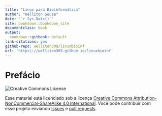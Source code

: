 ```yaml
---
title: "Linux para Bioinformática"
author: "Welliton Souza"
date: "`r Sys.Date()`"
site: bookdown::bookdown_site
documentclass: book
output:
  bookdown::gitbook: default
link-citations: yes
github-repo: welliton309/linuxbioinf
url: 'https\://welliton309.github.io/linuxbioinf'
---
```


# Prefácio

<img src="https://licensebuttons.net/l/by-nc-sa/3.0/88x31.png" alt="Creative Commons License">

Esse material está licenciado sob a licença [Creative Commons Attribution-NonCommercial-ShareAlike 4.0 International](https://creativecommons.org/licenses/by-nc-sa/4.0/). Você pode contribuir com esse projeto enviando [issues](https://github.com/Welliton309/linuxbioinf/issues/new) e [pull requests](https://github.com/Welliton309/linuxbioinf/pull/new/master).
